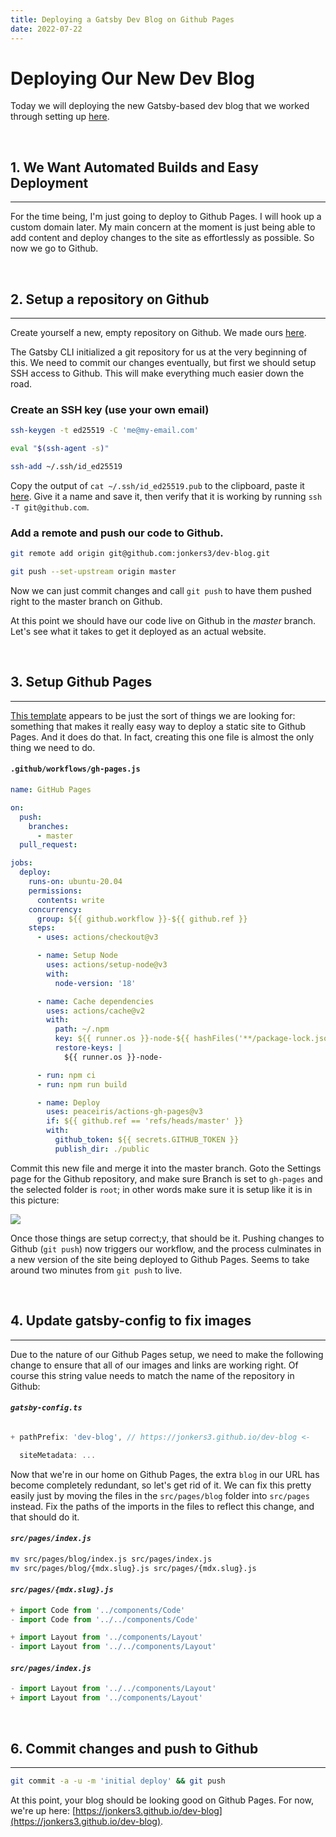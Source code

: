 ---
title: Deploying a Gatsby Dev Blog on Github Pages
date: 2022-07-22
---

# Deploying Our New Dev Blog

Today we will deploying the new Gatsby-based dev blog that we worked through setting up [here](/2022/07/20/setting-up-with-gatsby/).

<br/>

## 1. We Want Automated Builds and Easy Deployment
---

For the time being, I'm just going to deploy to Github Pages. I will hook up a custom domain later. My main concern at the moment is just being able to add content and deploy changes to the site as effortlessly as possible. So now we go to Github.

<br/>

## 2. Setup a repository on Github
---

Create yourself a new, empty repository on Github. We made ours [here](https://github.com/jonkers3/dev-blog).

The Gatsby CLI initialized a git repository for us at the very beginning of this. We need to commit our changes eventually, but first we should setup SSH access to Github. This will make everything much easier down the road.

### Create an SSH key (use your own email)
```sh
ssh-keygen -t ed25519 -C 'me@my-email.com'

eval "$(ssh-agent -s)"

ssh-add ~/.ssh/id_ed25519
```

Copy the output of `cat ~/.ssh/id_ed25519.pub` to the clipboard, paste it [here](https://github.com/settings/ssh/new). Give it a name and save it, then verify that it is working by running `ssh -T git@github.com`.

### Add a remote and push our code to Github.
```sh
git remote add origin git@github.com:jonkers3/dev-blog.git

git push --set-upstream origin master
```

Now we can just commit changes and call `git push` to have them pushed right to the master branch on Github.

At this point we should have our code live on Github in the _master_ branch. Let's see what it takes to get it deployed as an actual website.

<br/>

## 3. Setup Github Pages
---

[This template](https://github.com/marketplace/actions/github-pages-action) appears to be just the sort of things we are looking for: something that makes it really easy way to deploy a static site to Github Pages. And it does do that. In fact, creating this one file is almost the only thing we need to do.

#### `.github/workflows/gh-pages.js`
```yml
name: GitHub Pages

on:
  push:
    branches:
      - master
  pull_request:

jobs:
  deploy:
    runs-on: ubuntu-20.04
    permissions:
      contents: write
    concurrency:
      group: ${{ github.workflow }}-${{ github.ref }}
    steps:
      - uses: actions/checkout@v3

      - name: Setup Node
        uses: actions/setup-node@v3
        with:
          node-version: '18'

      - name: Cache dependencies
        uses: actions/cache@v2
        with:
          path: ~/.npm
          key: ${{ runner.os }}-node-${{ hashFiles('**/package-lock.json') }}
          restore-keys: |
            ${{ runner.os }}-node-

      - run: npm ci
      - run: npm run build

      - name: Deploy
        uses: peaceiris/actions-gh-pages@v3
        if: ${{ github.ref == 'refs/heads/master' }}
        with:
          github_token: ${{ secrets.GITHUB_TOKEN }}
          publish_dir: ./public
```

Commit this new file and merge it into the master branch. Goto the Settings page for the Github repository, and make sure Branch is set to `gh-pages` and the selected folder is `root`; in other words make sure it is setup like it is in this picture:

![](github-pages-settings.png)

Once those things are setup correct;y, that should be it. Pushing changes to Github (`git push`) now triggers our workflow, and the process culminates in a new version of the site being deployed to Github Pages. Seems to take around two minutes from `git push` to live.

<br/>

## 4. Update gatsby-config to fix images
---

Due to the nature of our Github Pages setup, we need to make the following change to ensure that all of our images and links are working right. Of course this string value needs to match the name of the repository in Github:

#### *`gatsby-config.ts`*
```javascript

+ pathPrefix: 'dev-blog', // https://jonkers3.github.io/dev-blog <-

  siteMetadata: ...
```

Now that we're in our home on Github Pages, the extra `blog` in our URL has become completely redundant, so let's get rid of it. We can fix this pretty easily just by moving the files in the `src/pages/blog` folder into `src/pages` instead. Fix the paths of the imports in the files to reflect this change, and that should do it.

#### *`src/pages/index.js`*
```sh
mv src/pages/blog/index.js src/pages/index.js
mv src/pages/blog/{mdx.slug}.js src/pages/{mdx.slug}.js
```

#### *`src/pages/{mdx.slug}.js`*

```jsx
+ import Code from '../components/Code'
- import Code from '../../components/Code'

+ import Layout from '../components/Layout'
- import Layout from '../../components/Layout'
```

#### *`src/pages/index.js`*
```jsx
- import Layout from '../../components/Layout'
+ import Layout from '../components/Layout'
```

<br/>

## 6. Commit changes and push to Github
---

```sh
git commit -a -u -m 'initial deploy' && git push
```

At this point, your blog should be looking good on Github Pages. For now, we're up here: [https://jonkers3.github.io/dev-blog](https://jonkers3.github.io/dev-blog).
